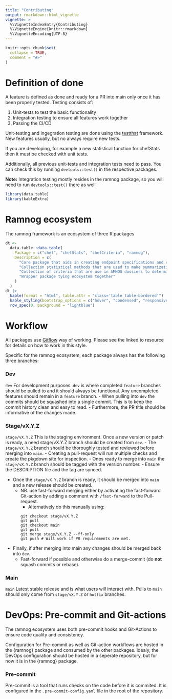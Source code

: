 ```yaml
---
title: "Contributing"
output: rmarkdown::html_vignette
vignette: >
  %\VignetteIndexEntry{Contributing}
  %\VignetteEngine{knitr::rmarkdown}
  %\VignetteEncoding{UTF-8}
---
```


```r
knitr::opts_chunk$set(
  collapse = TRUE,
  comment = "#>"
)
```




# Definition of done

A feature is defined as done and ready for a PR into main only once it has been properly tested. Testing consists of:

1. Unit-tests to test the basic functionality 
2. Integration testing to ensure all features work together
3. Passing the CI/CD

Unit-testing and ingegration testing are done using the [testthat]() framework. New features usually, but no always require new tests.

If you are developing, for example a new statistical function for chefStats then it must be checked with unit tests.

Additionally, all previous unit-tests and integration tests need to pass. You can check this by running `devtools::test()` in the respective packages.

__Note:__ Integration testing mostly resides in the ramnog package, so you will need to run `devtools::test()` there as well
```r
library(data.table)
library(kableExtra)
```

# Ramnog ecosystem

The ramnog framework is an ecosystem of three R packages
```r
dt <-
  data.table::data.table(
    Package = c("chef", "chefStats", "chefCriteria", "ramnog"),
    Description = c(
      "Core package that aids in creating endpoint specifications and coordinates the execution of the package",
      "Collection statistical methods that are used to make summarizations or inferences for each endpoint/outcome",
      "Collection of criteria that are use in AMNOG dossiers to determin when specific analyses should be executed",
      "Wrapper package tying ecosystem together"
    )
  )
dt |>
  kable(format = "html", table.attr = "class='table table-bordered'") |>
  kable_styling(bootstrap_options = c("hover", "condensed", "responsive")) |>
  row_spec(0, background = "lightblue")
```


# Workflow

All packages use [Gitflow](https://www.atlassian.com/git/tutorials/comparing-workflows/gitflow-workflow) way of working. Please see the linked to resource for details on how to work in this style.

Specific for the ramnog ecosystem, each package always has the following three branches:

### Dev

`dev` For development purposes. `dev` is where completed `feature` branches should be pulled to and it should always be functional. Any uncompleted features should remain in a `feature` branch.
- When pulling into `dev` the commits should be squashed into a single commit. This is to keep the commit history clean and easy to read. 
- Furthermore, the PR title should be informative of the changes made. 

### Stage/vX.Y.Z
`stage/vX.Y.Z` This is the staging environment. Once a new version or patch is ready, a need stage/vX.Y.Z branch should be created from `dev`. 
- The `stage/vX.Y.Z` branch should be thoroughly tested and reviewed before merging into `main`.
- Creating a pull-request will run multiple checks and create the pkgdown site for inspection.
- Ones ready to merge into `main` the `stage/vX.Y.Z` branch should be tagged with the version number.
  - Ensure the DESCRIPTION file and the tag are synced.

- Once the `stage/vX.Y.Z` branch is ready, it should be merged into `main` and a new release should be created. 
  - NB. use fast-forward merging either by activating the fast-forward Git-action by adding a comment with `/fast-forward` to the Pull-request.
    - Alternatively do this manually using:
    ```
    git checkout stage/vX.Y.Z
    git pull
    git checkout main
    git pull
    git merge stage/vX.Y.Z --ff-only
    git push # Will work if PR requirements are met.
    ```

- Finally, if after merging into main any changes should be merged back into `dev`. 
  - Fast-forward if possible and otherwise do a merge-commit (do **not** squash commits or rebase).

### Main
 `main` Latest stable release and is what users will interact with. Pulls to `main` should only come from `stage/vX.Y.Z` or `hotfix` branches.

# DevOps: Pre-commit and Git-actions

The ramnog ecosystem uses both pre-commit hooks and Git-Actions to ensure code quality and consistency.

Configuration for Pre-commit as well as Git-action workflows are hosted in the {ramnog} package and consumed by the other packages.
Idealy, the DevOps configuration should be hosted in a seperate repository, but for now it is in the {ramnog} package.

### Pre-commit

Pre-commit is a tool that runs checks on the code before it is commited. It is configured in the `.pre-commit-config.yaml` file in the root of the repository.
